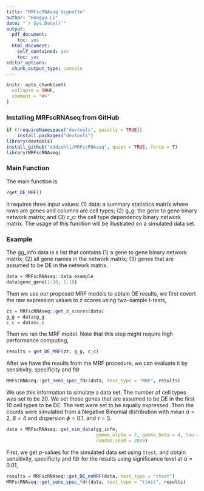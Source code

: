 ```yaml
---
title: "MRFscRNAseq Vignette"
author: "Hongyu Li"
date: "`r Sys.Date()`"
output:
  pdf_document:
    toc: yes
  html_document:
    self_contained: yes
    toc: yes
editor_options: 
  chunk_output_type: console
---
```

<!--
%\VignetteEngine{knitr::rmarkdown}
%\VignetteIndexEntry{MRFscRNAseq Vignette}
-->

```r
knitr::opts_chunk$set(
  collapse = TRUE,
  comment = "#>"
)
```

### Installing MRFscRNAseq from GitHub

```r
if (!requireNamespace("devtools", quietly = TRUE))
    install.packages("devtools")
library(devtools)
install_github("eddiehli/MRFscRNAseq", quiet = TRUE, force = T)
library(MRFscRNAseq)
```

### Main Function

The main function is

```r
?get_DE_MRF()
```

It requires three input values: (1) data: a summary statistics matrix where rows are genes and columns are cell types; (2) g_g: the gene to gene binary network matrix; and (3) c_c: the cell type dependency binary network matrix. The usage of this function will be illustrated on a simulated data set.

### Example

The gg_info data is a list that contains (1) a gene to gene binary network matrix; (2) all gene names in the network matrix; (3) genes that are assumed to be DE in the network matrix. 

```r
data = MRFscRNAseq::data_example
data$gene_gene[1:10, 1:10]
```

Then we use our proposed MRF models to obtain DE results, we first covert the raw expression values to z scores using two-sample t-tests, 

```r
zz = MRFscRNAseq::get_z_scores(data)
g_g = data$g_g
c_c = data$c_c
```

Then we ran the MRF model. Note that this step might require high performance computing, 

```r
results = get_DE_MRF(zz, g_g, c_c)
```

After we have the results from the MRF procedure, we can evaluate it by sensitivity, specificity and fdr

```r
MRFscRNAseq::get_sens_spec_fdr(data, test_type = "MRF", results)
```


We use this information to simulate a data set. The number of cell types was set to be 20. We set those genes that are assumed to be DE in the first 10 cell types to be DE. The rest were set to be equally expressed. Then the counts were simulated from a Negative Binomial distribution with mean $\alpha = 2$, $\beta = 4$ and dispersion $\phi = 0.1$, and $\tau = 5$.

```r
data = MRFscRNAseq::get_sim_data(gg_info, 
                                 gamma_alpha = 2, gamma_beta = 4, tau = 5, 
                                 random.seed = 2020)
```

First, we get $p$-values for the simulated data set using $\texttt{ttest}$, and obtain sensitivity, specificity and fdr for the results using significance level at $\alpha = 0.01$,

```r
results = MRFscRNAseq::get_DE_noMRF(data, test_type = "ttest")
MRFscRNAseq::get_sens_spec_fdr(data, test_type = "ttest", results)
```
